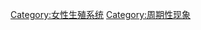 {{catmore}}
{{Commonscat|Menstruation}}

[[Category:女性生殖系统|Category:女性生殖系统]]
[[Category:周期性现象|Category:周期性现象]]